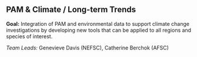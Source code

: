 ## PAM & Climate / Long-term Trends

**Goal:** Integration of PAM and environmental data to support climate change investigations by developing new tools that can be applied to all regions and species of interest. 

*Team Leads:* Genevieve Davis (NEFSC), Catherine Berchok (AFSC)